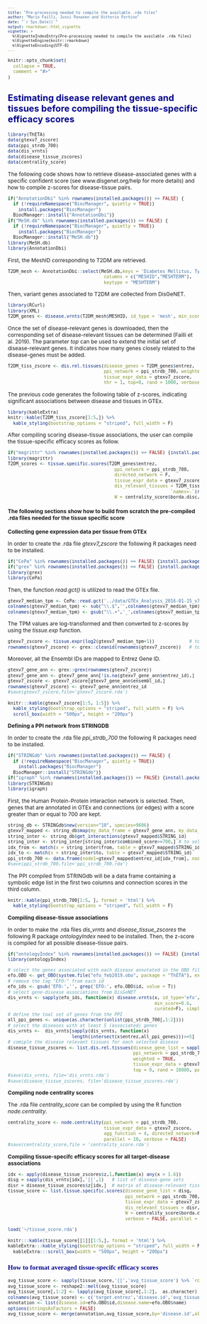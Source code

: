 ```yaml
---
title: "Pre-processing needed to compile the available .rda files"
author: "Mario Failli, Jussi Pananen and Vittorio Fortino"
date: "`r Sys.Date()`"
output: rmarkdown::html_vignette
vignette: >
  %\VignetteIndexEntry{Pre-processing needed to compile the available .rda files}
  %\VignetteEngine{knitr::rmarkdown}
  %\VignetteEncoding{UTF-8}
---
```


<style type="text/css">

body{ /* Normal  */
      font-size: 12px;
  }
td {  /* Table  */
  font-size: 10px;
}
h1.title {
  font-size: 30px;
  color: DarkRed;
}
h1 { /* Header 1 */
  font-size: 24px;
  color: DarkBlue;
}
h2 { /* Header 2 */
    font-size: 20px;
  color: DarkBlue;
}
h3 { /* Header 3 */
  font-size: 15px;
  font-family: "Times New Roman", Times, serif;
  color: DarkBlue;
}
code.r{ /* Code block */
    font-size: 10px;
}
pre { /* Code block - determines code spacing between lines */
    font-size: 10px;
}
</style>

```r
knitr::opts_chunk$set(
  collapse = TRUE,
  comment = "#>"
)
```

## Estimating disease relevant genes and tissues before compiling the tissue-specific efficacy scores

```r
library(ThETA)
data(gtexv7_zscore)
data(ppi_strdb_700)
data(dis_vrnts)
data(disease_tissue_zscores)
data(centrality_score)
```

The following code shows how to retrieve disease-associated genes with a specific confident score (see www.disgenet.org/help for more details) and how to compile z-scores for disease-tissue pairs.

```r
if("AnnotationDbi" %in% rownames(installed.packages()) == FALSE) {
  if (!requireNamespace("BiocManager", quietly = TRUE))
    install.packages("BiocManager")
  BiocManager::install("AnnotationDbi")}
if("MeSH.db" %in% rownames(installed.packages()) == FALSE) {
  if (!requireNamespace("BiocManager", quietly = TRUE))
    install.packages("BiocManager")
  BiocManager::install("MeSH.db")}
library(MeSH.db)
library(AnnotationDbi)
```

First, the MeshID corresponding to T2DM are retrieved.

```r
T2DM_mesh <- AnnotationDbi::select(MeSH.db,keys = 'Diabetes Mellitus, Type 2', 
                                    columns = c("MESHID","MESHTERM"),
                                    keytype = "MESHTERM")
```                                   

Then, variant genes associated to T2DM are collected from DisGeNET.

```r
library(RCurl)
library(XML)
T2DM_genes <- disease.vrnts(T2DM_mesh$MESHID, id_type = 'mesh', min_score = 0.6, curated = T)
```

Once the set of disease-relevant genes is downloaded, then the corresponding set of disease-relevant tissues can be determined (Failli et al. 2019). 
The parameter *top* can be used to extend the initial set of disease-relevant genes. It indicates how many genes closely related to the disease-genes must be added. 

```r
T2DM_tiss_zscore <- dis.rel.tissues(disease_genes = T2DM_genes$entrez, 
                                    ppi_network = ppi_strdb_700, weighted = TRUE,
                                    tissue_expr_data = gtexv7_zscore, 
                                    thr = 1, top=0, rand = 1000, verbose = T) # rand = 10000 is highly recommended
```

The previous code generates the following table of z-scores, indicating significant associations between disease and tissues in GTEx. 

```r
library(kableExtra)
knitr::kable(T2DM_tiss_zscore[1:5,]) %>%
  kable_styling(bootstrap_options = "striped", full_width = F) 
```

After compiling scoring disease-tissue associations, the user can compile the tissue-specific efficacy scores as follow.

```r
if("magrittr" %in% rownames(installed.packages()) == FALSE) {install.packages("magrittr")}
library(magrittr)
T2DM_scores <- tissue.specific.scores(T2DM_genes$entrez, 
                                        ppi_network = ppi_strdb_700, 
                                        directed_network = F, 
                                        tissue_expr_data = gtexv7_zscore,
                                        dis_relevant_tissues = T2DM_tiss_zscore$z %>% 
                                                             `names<-`(rownames(T2DM_tiss_zscore)),
                                        W = centrality_score$borda.disc, cutoff = 5, verbose = T)
```

#### The following sections show how to build from scratch the pre-compiled .rda files needed for the tissue specific score

**Collecting gene expression data per tissue from GTEx** 

In order to create the .rda file *gtexv7_zscore* the following R packages need to be installed. 
  
```r
if("CePa" %in% rownames(installed.packages()) == FALSE) {install.packages("CePa")}
if("grex" %in% rownames(installed.packages()) == FALSE) {install.packages("grex")}
library(grex)
library(CePa)
```

Then, the function *read.gct()* is utilized to read the GTEx file.

```r
gtexv7_median_tpm <- CePa::read.gct('../data/GTEx_Analysis_2016-01-15_v7_RNASeQCv1.1.8_gene_median_tpm.gct.gz')
colnames(gtexv7_median_tpm) <- sub("\\.$",'',colnames(gtexv7_median_tpm))
colnames(gtexv7_median_tpm) <- gsub("\\.+",'_',colnames(gtexv7_median_tpm)) 
```

The TPM values are log-transformed and then converted to z-scores by using the *tissue.exp* function.

```r
gtexv7_zscore <- tissue.expr(log2(gtexv7_median_tpm+1))             # to convert exp vals to z-scores
rownames(gtexv7_zscore) <- grex::cleanid(rownames(gtexv7_zscore))   # to produce Ensembl IDs.
```

Moreover, all the Ensembl IDs are mapped to Entrez Gene ID.

```r
gtexv7_gene_ann <- grex::grex(rownames(gtexv7_zscore)) 
gtexv7_gene_ann <- gtexv7_gene_ann[!is.na(gtexv7_gene_ann$entrez_id),] 
gtexv7_zscore <- gtexv7_zscore[gtexv7_gene_ann$ensembl_id,]
rownames(gtexv7_zscore) <- gtexv7_gene_ann$entrez_id
#save(gtexv7_zscore,file='gtexv7_zscore.rda')
```

```r
knitr:::kable(gtexv7_zscore[1:5, 1:5]) %>%
  kable_styling(bootstrap_options = "striped", full_width = F) %>%
  scroll_box(width = "500px", height = "200px")
```

**Defining a PPI network from STRINGDB**

In order to create the .rda file *ppi_strdb_700* the following R packages need to be installed. 
  
```r
if("STRINGdb" %in% rownames(installed.packages()) == FALSE) {
  if (!requireNamespace("BiocManager", quietly = TRUE))
    install.packages("BiocManager")
  BiocManager::install("STRINGdb")}
if("igraph" %in% rownames(installed.packages()) == FALSE) {install.packages("igraph")}
library(STRINGdb)
library(igraph)
```

First, the Human Protein-Protein interaction network is selected. Then, genes that are annotated in GTEx and connections (or edges) with a score greater than or equal to 700 are kept. 

```r
string_db <- STRINGdb$new(version="10", species=9606)
gtexv7_mapped <- string_db$map(my_data_frame = gtexv7_gene_ann, my_data_frame_id_col_names='entrez_id', removeUnmappedRows=T)
string_inter <- string_db$get_interactions(gtexv7_mapped$STRING_id)
string_inter <- string_inter[string_inter$combined_score>=700,] # to select connections with minimum STRING combined score >= 700
idx_from <- match(x = string_inter$from, table = gtexv7_mapped$STRING_id)
idx_to <- match(x = string_inter$to, table = gtexv7_mapped$STRING_id)
ppi_strdb_700 <- data.frame(node1=gtexv7_mapped$entrez_id[idx_from], node2=gtexv7_mapped$entrez_id[idx_to], weight=string_inter$combined_score/1000,stringsAsFactors = F)
#save(ppi_strdb_700,file='ppi_strdb_700.rda')
```

The PPI compiled from STRINGdb will be a data frame containing a symbolic edge list in the first two columns and connection scores in the third column.

```r
knitr::kable(ppi_strdb_700[1:5, ], format = 'html') %>%
  kable_styling(bootstrap_options = "striped", full_width = F) 
```

**Compiling disease-tissue associations**

In order to make the .rda files *dis_vrnts* and *disease_tissue_zscores* the following R package *ontologyIndex* need to be installed. Then, the z-score is compiled for all possible disease-tissue pairs. 
  
```r
if("ontologyIndex" %in% rownames(installed.packages()) == FALSE) {install.packages("ontologyIndex")}
library(ontologyIndex)

# select the genes associated with each disease annotated in the OBO file
efo.OBO <- get_OBO(system.file("efo_feb2019.obo", package = "ThETA"), extract_tags = "everything") 
# remove the tag "EFO:" from each id
efo_ids <- gsub('EFO:','', grep('EFO:', efo.OBO$id, value = T)) 
# select gene-disease associations from DisGeNET
dis_vrnts <- sapply(efo_ids, function(x) disease.vrnts(x, id_type='efo',
                                                       min_score=0.6,
                                                       curated=F), simplify = F)  
# define the toal set of genes from the PPI
all_ppi_genes <- unique(as.character(unlist(ppi_strdb_700[,1:2]))) 
# select the diseases with at least 5 (associated) genes
dis_vrnts <-  dis_vrnts[sapply(dis_vrnts, function(x)  
                        length(intersect(x$entrez,all_ppi_genes)))>=5] 
# comiple the disease relevant tissues for each selected disease
disease_tissue_zscores <- list.dis.rel.tissues(disease_gene_list = sapply(dis_vrnts,'[[',1), 
                                               ppi_network = ppi_strdb_700, 
                                               weighted = TRUE, 
                                               tissue_expr_data = gtexv7_zscore, thr = 1, 
                                               top = 0, rand = 10000, parallel = 10)
#save(dis_vrnts, file='dis_vrnts.rda')
#save(disease_tissue_zscores, file='disease_tissue_zscores.rda')
```

**Compiling node centrality scores**

The .rda file *centrality_score* can be compiled by using the R function *node.centrality*. 
  
```r
centrality_score <- node.centrality(ppi_network = ppi_strdb_700, 
                                    tissue_expr_data = gtexv7_zscore, 
                                    agg_function = 4, directed_network=F, 
                                    parallel = 10, verbose = FALSE)
#save(centrality_score,file = 'centrality_score.rda')
```

**Compiling tissue-specifc efficacy scores for all target-disease associations**
  
```r
idx <- apply(disease_tissue_zscores$z,1,function(x) any(x > 1.6))
disg = sapply(dis_vrnts[idx],'[[',1)   # list of disease-gene sets
disr = disease_tissue_zscores$z[idx,]  # matrix of disease-relevant tissue scores
tissue_score <- list.tissue.specific.scores(disease_gene_list = disg, 
                                            ppi_network = ppi_strdb_700, directed_network = F,
                                            tissue_expr_data = gtexv7_zscore,  
                                            dis_relevant_tissues = disr, 
                                            W = centrality_score$borda.disc, cutoff = 1.6,
                                            verbose = FALSE, parallel = 20)
```

```r
load('~/tissue_score.rda')
```

```r
knitr:::kable(tissue_score[[1]][1:5,], format = 'html') %>%
kableExtra:::kable_styling(bootstrap_options = "striped", full_width = F) %>%
  kableExtra:::scroll_box(width = "500px", height = "200px")
```

### How to format averaged tissue-specifc efficacy scores

```r
avg_tissue_score <- sapply(tissue_score,'[[','avg_tissue_score') %>% `rownames<-`(rownames(tissue_score[[1]]))
avg_tissue_score <- reshape2::melt(avg_tissue_score)
avg_tissue_score[,1:2] <- lapply(avg_tissue_score[,1:2],  as.character)
colnames(avg_tissue_score) <- c('target.entrez','disease.id','avg_tissue.score')
annotation <- list(disease.id=efo.OBO$id,disease.name=efo.OBO$name)
options(stringsAsFactors = FALSE)
avg_tissue_score <- merge(annotation,avg_tissue_score,by='disease.id',all.y=T)
```

